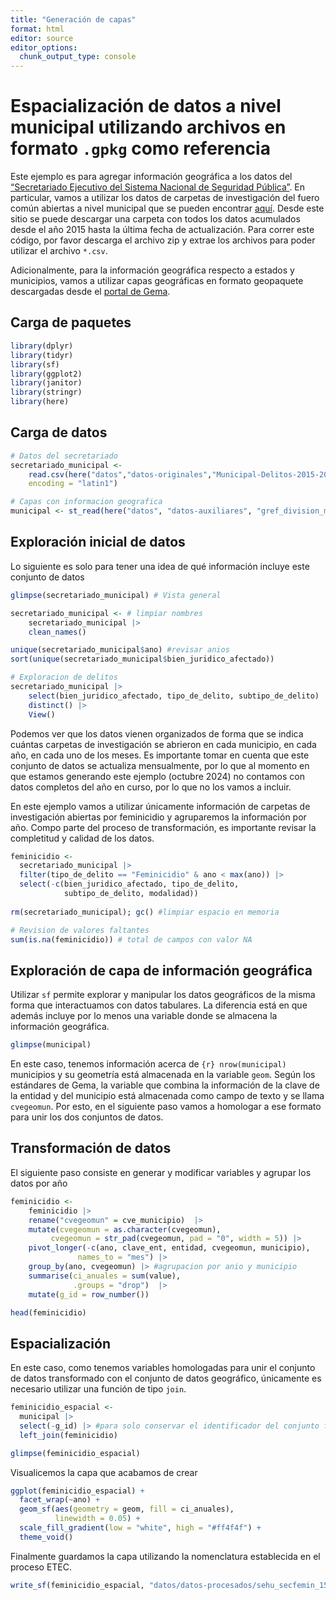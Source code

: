```yaml
---
title: "Generación de capas"
format: html
editor: source
editor_options: 
  chunk_output_type: console
---
```

# Espacialización de datos a nivel municipal utilizando archivos en formato `.gpkg` como referencia
Este ejemplo es para agregar información geográfica a los datos del ["Secretariado Ejecutivo del Sistema Nacional de Seguridad Pública"](https://www.gob.mx/sesnsp). En particular, vamos a utilizar los datos de carpetas de investigación del fuero común abiertas a nivel municipal que se pueden encontrar [aquí](https://www.gob.mx/sesnsp/acciones-y-programas/incidencia-delictiva-del-fuero-comun-nueva-metodologia?state=published). Desde este sitio se puede descargar una carpeta con todos los datos acumulados desde el año 2015 hasta la última fecha de actualización. Para correr este código, por favor descarga el archivo zip y extrae los archivos para poder utilizar el archivo `*.csv`.  

Adicionalmente, para la información geográfica respecto a estados y municipios, vamos a utilizar capas geográficas en formato geopaquete descargadas desde el [portal de Gema](https://gema.conahcyt.mx/).

## Carga de paquetes
```r
library(dplyr)
library(tidyr)
library(sf)
library(ggplot2)
library(janitor)
library(stringr)
library(here)
```

## Carga de datos

```r
# Datos del secretariado
secretariado_municipal <- 
    read.csv(here("datos","datos-originales","Municipal-Delitos-2015-2024_ago2024", "Municipal-Delitos-2015-2024_ago2024.csv"),
    encoding = "latin1")

# Capas con informacion geografica
municipal <- st_read(here("datos", "datos-auxiliares", "gref_division_municipal_23_mun_a.gpkg"))

```

## Exploración inicial de datos
Lo siguiente es solo para tener una idea de qué información incluye este conjunto de datos
```r
glimpse(secretariado_municipal) # Vista general

secretariado_municipal <- # limpiar nombres
    secretariado_municipal |>
    clean_names()

unique(secretariado_municipal$ano) #revisar anios
sort(unique(secretariado_municipal$bien_juridico_afectado))

# Exploracion de delitos
secretariado_municipal |>
    select(bien_juridico_afectado, tipo_de_delito, subtipo_de_delito) |>
    distinct() |>
    View()

```  

Podemos ver que los datos vienen organizados de forma que se indica cuántas carpetas de investigación se abrieron en cada municipio, en cada año, en cada uno de los meses. Es importante tomar en cuenta que este conjunto de datos se actualiza mensualmente, por lo que al momento en que estamos generando este ejemplo (octubre 2024) no contamos con datos completos del año en curso, por lo que no los vamos a incluir.

En este ejemplo vamos a utilizar únicamente información de carpetas de investigación abiertas por feminicidio y agruparemos la información por año. Compo parte del proceso de transformación, es importante revisar la completitud y calidad de los datos. 

```r
feminicidio <-
  secretariado_municipal |> 
  filter(tipo_de_delito == "Feminicidio" & ano < max(ano)) |>
  select(-c(bien_juridico_afectado, tipo_de_delito, 
            subtipo_de_delito, modalidad))
  
rm(secretariado_municipal); gc() #limpiar espacio en memoria

# Revision de valores faltantes
sum(is.na(feminicidio)) # total de campos con valor NA 

```

## Exploración de capa de información geográfica
Utilizar `sf` permite explorar y manipular los datos geográficos de la misma forma que interactuamos con datos tabulares. La diferencia está en que además incluye por lo menos una variable donde se almacena la información geográfica.
```r
glimpse(municipal)
``` 

En este caso, tenemos información acerca de `{r} nrow(municipal)` municipios y su geometría está almacenada en la variable `geom`. Según los estándares de Gema, la variable que combina la información de la clave de la entidad y del municipio está almacenada como campo de texto y se llama `cvegeomun`. Por esto, en el siguiente paso vamos a homologar a ese formato para unir los dos conjuntos de datos.  

## Transformación de datos
El siguiente paso consiste en generar y modificar variables y agrupar los datos por año
```r
feminicidio <- 
    feminicidio |>
    rename("cvegeomun" = cve_municipio)  |>
    mutate(cvegeomun = as.character(cvegeomun),
         cvegeomun = str_pad(cvegeomun, pad = "0", width = 5)) |> 
    pivot_longer(-c(ano, clave_ent, entidad, cvegeomun, municipio), 
               names_to = "mes") |> 
    group_by(ano, cvegeomun) |> #agrupacion por anio y municipio
    summarise(ci_anuales = sum(value),
              .groups = "drop")  |>
    mutate(g_id = row_number())

head(feminicidio)
```  

## Espacialización
En este caso, como tenemos variables homologadas para unir el conjunto de datos transformado con el conjunto de datos geográfico, únicamente es necesario utilizar una función de tipo `join`. 
```r
feminicidio_espacial <- 
  municipal |>
  select(-g_id) |> #para solo conservar el identificador del conjunto final
  left_join(feminicidio)   

glimpse(feminicidio_espacial)

```

Visualicemos la capa que acabamos de crear
```r
ggplot(feminicidio_espacial) +
  facet_wrap(~ano) +
  geom_sf(aes(geometry = geom, fill = ci_anuales),
          linewidth = 0.05) +
  scale_fill_gradient(low = "white", high = "#ff4f4f") +
  theme_void()

``` 

Finalmente guardamos la capa utilizando la nomenclatura establecida en el proceso ETEC.
```r
write_sf(feminicidio_espacial, "datos/datos-procesados/sehu_secfemin_15_23_mun_a.gpkg")
```
